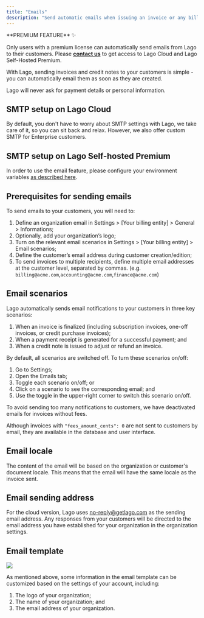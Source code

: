 ```yaml
---
title: "Emails"
description: "Send automatic emails when issuing an invoice or any billing documents."
---
```


<Info>
**PREMIUM FEATURE** ✨

Only users with a premium license can automatically send emails from Lago to their customers. Please **[contact us](mailto:hello@getlago.com)** to get access to Lago Cloud and Lago Self-Hosted Premium.
</Info>

With Lago, sending invoices and credit notes to your customers is simple - you can automatically email them as soon as they are created.

<Warning>
Lago will never ask for payment details or personal information.
</Warning>

## SMTP setup on Lago Cloud
By default, you don't have to worry about SMTP settings with Lago, we take care of it, so you can sit back and relax. However, we also offer custom SMTP for Enterprise customers.

## SMTP setup on Lago Self-hosted Premium
In order to use the email feature, please configure your environment variables [as described here](/guide/lago-self-hosted/docker#smtp-configuration).

## Prerequisites for sending emails
To send emails to your customers, you will need to:

1. Define an organization email in Settings > [Your billing entity] > General > Informations;
2. Optionally, add your organization’s logo;
3. Turn on the relevant email scenarios in  Settings > [Your billing entity] > Email scenarios;
4. Define the customer’s email address during customer creation/edition;
5. To send invoices to multiple recipients, define multiple email addresses at the customer level, separated by commas.
   (e.g. `billing@acme.com`,`accounting@acme.com`,`finance@acme.com`)

## Email scenarios
Lago automatically sends email notifications to your customers in three key scenarios:
1. When an invoice is finalized (including subscription invoices, one-off invoices, or credit purchase invoices);
2. When a payment receipt is generated for a successful payment; and
3. When a credit note is issued to adjust or refund an invoice.

By default, all scenarios are switched off. To turn these scenarios on/off:

1. Go to Settings;
2. Open the Emails tab;
3. Toggle each scenario on/off; or
4. Click on a scenario to see the corresponding email; and
5. Use the toggle in the upper-right corner to switch this scenario on/off.

<Info>
To avoid sending too many notifications to customers, we have deactivated emails for invoices without fees.

Although invoices with `"fees_amount_cents": 0` are not sent to customers by email, they are available in the database and user interface.
</Info>

## Email locale
The content of the email will be based on the organization or customer's document locale. This means that the email will have the same locale as the invoice sent.

## Email sending address
For the cloud version, Lago uses [no-reply@getlago.com](mailto:no-reply@getlago.com) as the sending email address. Any responses from your customers will be directed to the email address you have established for your organization in the organization settings.

## Email template

<Frame caption="Email template">
  <img src="/guide/images/email-template.png" />
</Frame>


As mentioned above, some information in the email template can be customized based on the settings of your account, including:

1. The logo of your organization;
2. The name of your organization; and
3. The email address of your organization.